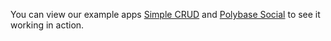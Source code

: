 You can view our example apps
[Simple CRUD](/simple-crud) and [Polybase Social](/polybase-social) to see it working in
action.